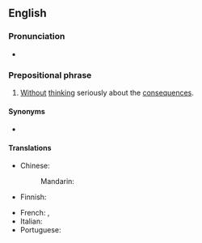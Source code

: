 ==English==

===Pronunciation===
* {{audio|En-au-on a whim.ogg|Audio (AU)|lang=en}}

===Prepositional phrase===
{{en-PP}}

# {{lb|en|idiomatic}} [[without|Without]] [[think]]ing seriously about the [[consequences]].

====Synonyms====
* {{l|en|on a lark}}

====Translations====
{{trans-top|without thinking seriously about the consequences}}
* Chinese:
*: Mandarin: {{t-needed|cmn}}
* Finnish: {{t|fi|hetken mielijohteesta}}
{{trans-mid}}
* French: {{t+|fr|sur un coup de tête}}, {{t+|fr|à l'emporte-pièce}}
* Italian: {{t|it|alla leggera}}
* Portuguese: {{t|pt|num repente}}
{{trans-bottom}}